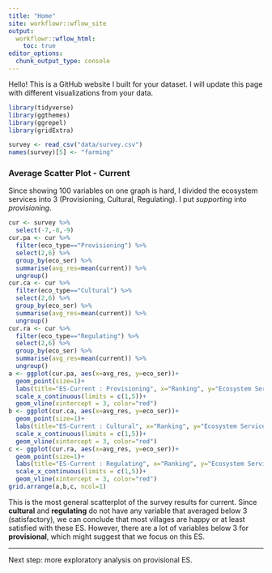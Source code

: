 ```yaml
---
title: "Home"
site: workflowr::wflow_site
output:
  workflowr::wflow_html:
    toc: true
editor_options:
  chunk_output_type: console
---
```


Hello! This is a GitHub website I built for your dataset. I will update this page with different visualizations from your data.

```r
library(tidyverse)
library(ggthemes)
library(ggrepel)
library(gridExtra)

survey <- read_csv("data/survey.csv")
names(survey)[5] <- "farming"
```

### Average Scatter Plot - Current
Since showing 100 variables on one graph is hard, I divided the ecosystem services into 3 (Provisioning, Cultural, Regulating). I put *supporting* into *provisioning*.
```r
cur <- survey %>% 
  select(-7,-8,-9)
cur.pa <- cur %>% 
  filter(eco_type=="Provisioning") %>% 
  select(2,6) %>% 
  group_by(eco_ser) %>% 
  summarise(avg_res=mean(current)) %>% 
  ungroup()
cur.ca <- cur %>% 
  filter(eco_type=="Cultural") %>% 
  select(2,6) %>% 
  group_by(eco_ser) %>% 
  summarise(avg_res=mean(current)) %>% 
  ungroup()
cur.ra <- cur %>% 
  filter(eco_type=="Regulating") %>% 
  select(2,6) %>% 
  group_by(eco_ser) %>% 
  summarise(avg_res=mean(current)) %>% 
  ungroup()
a <- ggplot(cur.pa, aes(x=avg_res, y=eco_ser))+
  geom_point(size=1)+
  labs(title="ES-Current : Provisioning", x="Ranking", y="Ecosystem Services")+
  scale_x_continuous(limits = c(1,5))+
  geom_vline(xintercept = 3, color="red")
b <- ggplot(cur.ca, aes(x=avg_res, y=eco_ser))+
  geom_point(size=1)+
  labs(title="ES-Current : Cultural", x="Ranking", y="Ecosystem Services")+
  scale_x_continuous(limits = c(1,5))+
  geom_vline(xintercept = 3, color="red")
c <- ggplot(cur.ra, aes(x=avg_res, y=eco_ser))+
  geom_point(size=1)+
  labs(title="ES-Current : Regulating", x="Ranking", y="Ecosystem Services")+
  scale_x_continuous(limits = c(1,5))+
  geom_vline(xintercept = 3, color="red")
grid.arrange(a,b,c, ncol=1)
```
This is the most general scatterplot of the survey results for current. Since **cultural** and **regulating** do not have any variable that averaged below 3 (satisfactory), we can conclude that most villages are happy or at least satisfied with these ES. However, there are a lot of variables below 3 for **provisional**, which might suggest that we focus on this ES.

***

Next step: more exploratory analysis on provisional ES. 



